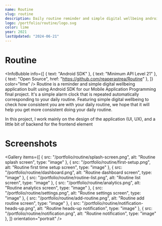 ```yaml
---
name: Routine
slug: routine
description: Daily routine reminder and simple digital wellbeing android application.
logo: /portfolio/routine/logo.svg
color: lime
year: 2021
lastUpdated: "2024-06-21"
---
```


# Routine
<InfoBubble
    info={[
        { text: "Android SDK" },
        { text: "Minimum API Level 21" },
        { text: "Open Source", href: "https://github.com/reaperastrea/Routine" },
    ]}
    color="lime"
/>
Routine is a reminder and simple digital wellbeing application built using Android SDK for our Mobile Application Programming final project. It's a simple alarm clock that is repeated automatically corresponding to your daily routine. Featuring simple digital wellbeing to check how consistent you are with your daily routine, we hope that it will help you get more consistent doing your daily routine.

In this project, I work mainly on the design of the application (UI, UX), and a little bit of backend for the frontend element

# Screenshots
<Gallery
    items={[
        {
            src: "/portfolio/routine/splash-screen.png",
            alt: "Routine splash screen",
            type: "image"
        },
        {
            src: "/portfolio/routine/first-setup.png",
            alt: "Routine first time setup screen",
            type: "image"
        },
        {
            src: "/portfolio/routine/dashboard.png",
            alt: "Routine dashboard screen",
            type: "image"
        },
        {
            src: "/portfolio/routine/routine-list.png",
            alt: "Routine list screen",
            type: "image"
        },
        {
            src: "/portfolio/routine/analytics.png",
            alt: "Routine analytics screen",
            type: "image"
        },
        {
            src: "/portfolio/routine/settings.png",
            alt: "Routine settings screen",
            type: "image"
        },
        {
            src: "/portfolio/routine/add-routine.png",
            alt: "Routine add routine screen",
            type: "image"
        },
        {
            src: "/portfolio/routine/notification-heads-up.png",
            alt: "Routine heads-up notification",
            type: "image"
        },
        {
            src: "/portfolio/routine/notification.png",
            alt: "Routine notification",
            type: "image"
        },
    ]}
    orientation="portrait"
/>